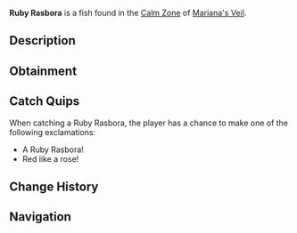{{FishInfobox
|image          = Ruby Rasbora.png
|rarity         = Rare
|sea            = First Sea
|location       = [[Calm Zone]]
|sublocation    = 
|sources        = Fishing Rod
|radar_location = 
|xp             = 350
|weather        = Clear
|time           = Night
|season         = Winter
|bait           = Squid
|base_weight    = 100
|base_value     = 1400
|weight_range   = 60.5
|base_chance    = 20
|base_resil     = 70
}}
'''Ruby Rasbora''' is a {{Rarity|Rare}} fish found in the [[Calm Zone]] of [[Mariana's Veil]].

== Description ==
{{Description|A small, red fish with ruby-like scales that shimmer in the light.|Bestiary Entry}}

== Obtainment ==
{{Description|Located in clear waters with a glistening red shine, typically during cold nights.|Bestiary Hint}}
{{Fish Availability|
Mariana's Veil/Calm Zone
|top_rods      = 
Leviathan's Fang Rod\342980.98\246994.1;
Trident Rod\334057.37\244408.8;
Free Spirit Rod\327142.51\239349.64;
Azure Of Lagoon\299913.77\214173.44;
Krampus's Rod\296375.16\310429.39;
Fischer's Rod\283192.1\293992.85;
Adventurer's Rod\281291.48\292019.75;
Plastic Rod\282591.79\289507.17;
Fast Rod\294300.72\309325.13;
Magma Rod\286433.67\300006.11;
No-Life Rod\295852.33\238119.27;
Depthseeker Rod\276180.87\201604.6;
Seraphic Rod\276073.44\236280.26;
Challenger's Rod\275755.26\216434.34;
Blazebringer Rod\273995.55\200465.34;
Verdant Shear Rod\273221.26\201560.23;
Rod Of The Forgotten Fang\272928.7\215776.56;
Ethereal Prism Rod\272752.52\255689.99;
Rod Of The Depths\271956.9\199714.81;
Zeus Rod\270029.93\201410.83;
Rod Of The Exalted One\269100.92\194685.99;
Avalanche Rod\258621.35\184993.44;
Volcanic Rod\249120.61\192277.82;
Steady Rod\119413.57\92003.42
|recommended   = Trident Rod
}}

== Catch Quips ==
When catching a Ruby Rasbora, the player has a chance to make one of the following exclamations:
* A Ruby Rasbora!
* Red like a rose!

== Change History ==
{{Change History|{{subst:Current Version}}}}

== Navigation ==
{{Fish Navbox|Calm Zone}}
